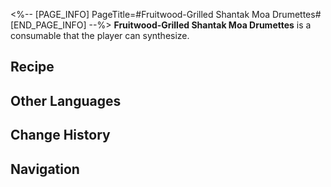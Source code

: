 <%-- [PAGE_INFO]
PageTitle=#Fruitwood-Grilled Shantak Moa Drumettes#
[END_PAGE_INFO] --%>
{{Consumable Infobox
|id          = 401014
|image       = Item Fruitwood-Grilled Shantak Moa Drumettes.png{{subst:void|<!--$UPLOAD:<<SpriteOutput/ItemFigures/401014.png>-<Item Fruitwood-Grilled Shantak Moa Drumettes.png>-<Consumable Icons>>-->}}
|type        = Attack Consumables
|rarity      = 2
|effect      = Upon use, increases Fire DMG of all allies by 16% for the next battle.
|description = Cooked using the flesh of extraterrestrial monsters defeated by Yancui, the chef of Spices Supreme. Shantak moas are inherently ferocious creatures, and while some people use them as mounts to traverse the icy vacuum, the cost is sacrificing their own limbs as sustenance for the creatures.
|effectType  = 
|effectType2 = 
|effectType3 = 
|recipe      = {{cx|Source missing}}
|source1     = [[Omni-Synthesizer]]
|source2     = [[Spices Supreme]]
|source3     = 
}}
{{Description|''"Oh, the bird! It whipped its head around and it glared at me, wanting to peck me. But with a palm strike to its face, it fell limp, just like mud. It was only then did I realize that both it and I were suspended in mid-air..."''}}
'''Fruitwood-Grilled Shantak Moa Drumettes''' is a consumable that the player can synthesize.

==Recipe==
{{Recipe
|type              = Synthesis
|group             = Consumable
|Feather of Flame  = 2
|Basic Ingredients = 2
|Solid Water       = 1
|sort              = Feather of Flame;Basic Ingredients;Solid Water
}}

==Other Languages==
{{Other Languages
|en   = Fruitwood-Grilled Shantak Moa Drumettes
|zhs  = 果木炙烤夏塔恩恐鸟翅根
|zht  = 果木炙烤夏塔恩恐鳥翅根
|ja   = シャーターンモア手羽元の果樹炭火焼き
|ko   = 과일나무로 구운 샤타른 모아 날개 구이
|es   = Alitas de moa de Shantak a la parrilla sobre madera de frutal
|fr   = Ailes de shantak grillées au bois d'arbre fruitier
|ru   = Жаренные на фруктовых дровах крылышки шантака-моа
|th   = Fruitwood-Grilled Shantak Moa Drumettes
|vi   = Đùi Chim Shantak Quay Quả Mọng
|de   = Mit Obstholz gegrillte Shantak-Moa-Drumettes
|id   = Fruitwood-Grilled Shantak Moa Drumettes
|pt   = Coxinha de Peru Shantak ao Molho Madeira
}}

==Change History==
{{Change History|1.3}}

==Navigation==
{{Consumable Navbox}}